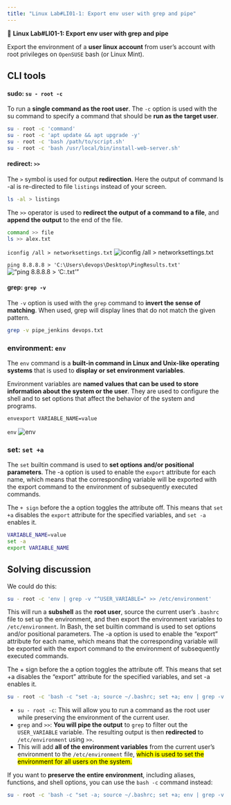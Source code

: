 ```yaml
---
title: "Linux Lab#LI01-1: Export env user with grep and pipe"
---
```


::: {.labs}
📘 **Linux Lab#LI01-1: Export env user with grep and pipe**

Export the environment of a **user linux account** from user's account with root privileges on ``OpenSUSE`` bash (or Linux Mint).
:::

## CLI tools

#### sudo: `su - root -c`

To run a **single command as the root user**. The `-c` option is used with the su command to specify a command that should be **run as the target user**.

``` bash
su - root -c 'command'
su - root -c 'apt update && apt upgrade -y'
su - root -c 'bash /path/to/script.sh'
su - root -c 'bash /usr/local/bin/install-web-server.sh'
```

#### redirect: `>>` 

The `>` symbol is used for output **redirection**. Here the output of command ls -al is re-directed to file `listings` instead of your screen.

``` bash
ls -al > listings
```

The `>>` operator is used to **redirect the output of a command to a file**, and **append the output** to the end of the file.

``` bash
command >> file
ls >> alex.txt
```

`iconfig /all > networksettings.txt`
![iconfig /all > networksettings.txt](/images/linux/redirect.png)

`ping 8.8.8.8 > 'C:\Users\devops\Desktop\PingResults.txt'`
!["ping 8.8.8.8 > 'C:\Users\devops\Desktop\PingResults.txt'"](/images/linux/redirect2.png)



#### grep: `grep -v` 

The `-v` option is used with the `grep` command to **invert the sense of matching**. When used, grep will display lines that do not match the given pattern.

``` bash
grep -v pipe_jenkins devops.txt
```

### environment: `env`

The `env` command is a **built-in command in Linux and Unix-like operating systems** that is used to **display or set environment variables**.

Environment variables are **named values that can be used to store information about the system or the user**. They are used to configure the shell and to set options that affect the behavior of the system and programs.

``` bash
envexport VARIABLE_NAME=value
```

`env`
![env](/images/linux/env.png)



### set: `set +a`

The `set` builtin command is used to **set options and/or positional parameters**. The -a option is used to enable the `export` attribute for each name, which means that the corresponding variable will be exported with the export command to the environment of subsequently executed commands.

The `+ sign` before the a option toggles the attribute off. This means that `set +a` disables the `export` attribute for the specified variables, and `set -a` enables it.

``` bash
VARIABLE_NAME=value
set -a
export VARIABLE_NAME

```

## Solving discussion

We could do this:

``` bash
su - root -c 'env | grep -v "^USER_VARIABLE=" >> /etc/environment'
```

This will run a **subshell** as the **root user**, source the current user's `.bashrc` file to set up the environment, and then export the environment variables to `/etc/environment`.
In Bash, the set builtin command is used to set options and/or positional parameters. The -a option is used to enable the "export" attribute for each name, which means that the corresponding variable will be exported with the export command to the environment of subsequently executed commands.

The + sign before the a option toggles the attribute off. This means that set +a disables the "export" attribute for the specified variables, and set -a enables it.


```  .bash
su - root -c 'bash -c "set -a; source ~/.bashrc; set +a; env | grep -v \"^USER_VARIABLE=\" >> /etc/environment"'
```

- ``su - root -c``: This will allow you to run a command as the root user while preserving the environment of the current user.
- `grep` and `>>`: **You will pipe the output** to `grep` to filter out the `USER_VARIABLE` variable. The resulting output is then **redirected** to `/etc/environment` using `>>`.
- This will add **all of the environment variables** from the current user's environment to the `/etc/environment` file, <mark>which is used to set the environment for all users on the system.<mark>


If you want to **preserve the entire environment**, including aliases, functions, and shell options, you can use the `bash -c` command instead:

```  .bash
su - root -c 'bash -c "set -a; source ~/.bashrc; set +a; env | grep -v \"^LS_COLORS=\" >> /etc/environment"'
```